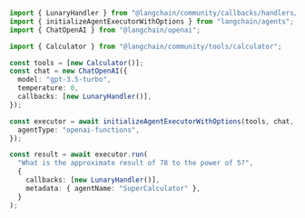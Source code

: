 ```typescript
import { LunaryHandler } from "@langchain/community/callbacks/handlers/lunary";
import { initializeAgentExecutorWithOptions } from "langchain/agents";
import { ChatOpenAI } from "@langchain/openai";

import { Calculator } from "@langchain/community/tools/calculator";

const tools = [new Calculator()];
const chat = new ChatOpenAI({
  model: "gpt-3.5-turbo",
  temperature: 0,
  callbacks: [new LunaryHandler()],
});

const executor = await initializeAgentExecutorWithOptions(tools, chat, {
  agentType: "openai-functions",
});

const result = await executor.run(
  "What is the approximate result of 78 to the power of 5?",
  {
    callbacks: [new LunaryHandler()],
    metadata: { agentName: "SuperCalculator" },
  }
);
```